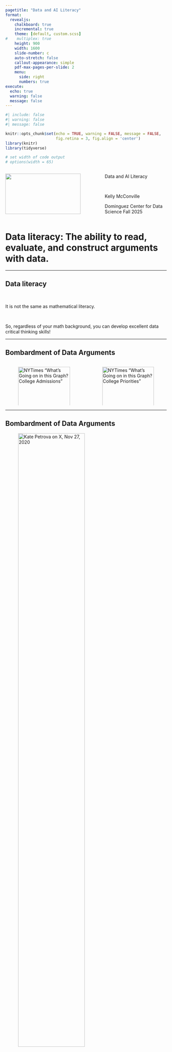 ```yaml
---
pagetitle: "Data and AI Literacy"
format: 
  revealjs:
    chalkboard: true
    incremental: true
    theme: [default, custom.scss]
#    multiplex: true
    height: 900
    width: 1600
    slide-number: c
    auto-stretch: false
    callout-appearance: simple
    pdf-max-pages-per-slide: 2
    menu: 
      side: right
      numbers: true
execute:
  echo: true
  warning: false
  message: false
---
```


```r
#| include: false
#| warning: false
#| message: false

knitr::opts_chunk$set(echo = TRUE, warning = FALSE, message = FALSE, 
                      fig.retina = 3, fig.align = 'center')
library(knitr)
library(tidyverse)

# set width of code output
# options(width = 65)
```

::: columns
::: {.column .center width="60%"}
![](img/DAW.png){width="90%"}
:::

::: {.column .center width="40%"}

[Data and AI Literacy]{.custom-title}

<br>

[Kelly McConville]{.custom-subtitle}

[Dominguez Center for Data Science]{.custom-subtitle}
[Fall 2025]{.custom-subtitle}
:::
:::

# Data literacy: The ability to **read**, **evaluate**, and **construct** arguments with data.

---

## Data literacy


<br>

::: {.fragment .fade-up .midi}
It is not the same as mathematical literacy.
:::

<br>

::: {.fragment .fade-up .midi}

So, regardless of your math background, you can develop excellent data critical thinking skills!

:::

------------------------------------------------------------------------

## Bombardment of Data Arguments


::: columns
::: {.column .center width="50%"}
![NYTimes "What's Going on in this Graph? College Admissions"](img/college admissions graph.webp){width="100%"}
:::

::: {.column .center width="50%"}
![NYTimes "What's Going on in this Graph? College Priorities"](img/college priorities graph.webp){width="100%"}
:::
:::

------------------------------------------------------------------------

## Bombardment of Data Arguments


![Kate Petrova on X, Nov 27, 2020](img/kate_petrova_candles.jpg){width="70%"}


# Example: COVID Prevalence

------------------------------------------------------------------------

## Example: Visualizing COVID Prevalence {.smaller}

In May of 2020, the Georgia Department of Public Health posted the following graph:

![](img/GAcovid.jpg){width="50%" fig-align="center"}

-   At a quick first glance, what story does the Georgia Department of Public Health graph appear to be telling?

-   What is misleading about the Georgia Department of Public Health graph? How could we fix this issue?

------------------------------------------------------------------------

## Example: Visualizing COVID Prevalence {.smaller}

After public outcry, the Georgia Department of Public Health said they made a mistake and posted the following updated graph:

![](img/GAcovid2.jpg){fig-align="center" width="40%"}

-   How do your conclusions about COVID-19 cases in Georgia change when now interpreting this new graph?

------------------------------------------------------------------------

## Example: Visualizing COVID Prevalence {.smaller}

Alberto Cairo, a journalist and designer, created the second graph of the Georgia COVID-19 data:

::: {.fragment .midi}
![](img/GAcovid2.jpg){width="40%"} ![](img/GAcovid_cairo.png){width="40%"}
:::

-   A key principle of data visualization is to **"help the viewer make meaningful comparisons"**.

-   What comparisons are made easy by the lefthand graph? What about by the righthand graph?

-   From these graphs, can we get an accurate estimate of the COVID prevalence in these Georgian counties over this two week period?

------------------------------------------------------------------------

## Example: Visualizing COVID Prevalence {.smaller}

::: nonincremental
-   The [Massachusetts Water Resources Authority (MWRA) graph](https://www.mwra.com/biobot/biobotdata.htm) tracks the presence of COVID-19 in the Boston-area wastewater.
:::

```r

library(tidyverse)

# Setting theme to the black and white theme

theme_set(theme_bw())

# Updating theme so that the font is size 20 or larger

theme_update(text = element_text(size = 15),

             plot.title = element_text(hjust = 0.5),

             plot.subtitle = element_text(hjust = 0.5))

# Load the data

wastewater <- read_csv("data/MWRAData20220125-data.csv")

# Clean up the column names

library(janitor)

wastewater <- clean_names(wastewater)

# Fix column types

# (Don't worry about the scary warning message)

library(lubridate)

wastewater <- mutate(wastewater,

                     sample_date = mdy(sample_date),

                     northern_copies_m_l =

                       as.numeric(northern_copies_m_l),

                     southern_copies_m_l =

                       as.numeric(southern_copies_m_l)

)

wastewater_long <- wastewater %>%

  select(sample_date, northern_copies_m_l, southern_copies_m_l) %>%

  pivot_longer(cols = c("northern_copies_m_l", "southern_copies_m_l"),

               names_to = "station",

               names_pattern = "(.*)_copies_m_l",

               values_to = "copies_m_l")

wastewater_long2 <- wastewater %>%

  select(sample_date, northern_7_day_avg, southern_7_day_avg) %>%

  pivot_longer(cols = c("northern_7_day_avg", "southern_7_day_avg"),

               names_to = "station",

               names_pattern = "(.*)_7_day_avg",

               values_to = "seven_day_avg")

wastewater_long_low <- wastewater %>%

  select(sample_date, northern_low_confidence_interval,

         southern_low_confidence_interval) %>%

  pivot_longer(cols = c("northern_low_confidence_interval",

                        "southern_low_confidence_interval"),

               names_to = "station",

               names_pattern = "(.*)_low_confidence_interval",

               values_to = "low_confidence_interval")

wastewater_long_high <- wastewater %>%

  select(sample_date, northern_high_confidence_interval,

         southern_high_confidence_interval) %>%

  pivot_longer(cols = c("northern_high_confidence_interval",

                        "southern_high_confidence_interval"),

               names_to = "station",

               names_pattern = "(.*)_high_confidence_interval",

               values_to = "high_confidence_interval")

wastewater_long <- wastewater_long %>%

  inner_join(wastewater_long2) %>%

  inner_join(wastewater_long_low)  %>%

  inner_join(wastewater_long_high)

wastewater_long %>%

  filter(sample_date >= as_date("2021-11-01"), sample_date <= as_date("2022-02-01")) %>%

ggplot(

       mapping = aes(x = sample_date,

                     y = copies_m_l,

                     color = station)) +

  geom_errorbar(mapping = aes(ymin = copies_m_l - low_confidence_interval,

                              ymax = copies_m_l + high_confidence_interval),

                alpha = 0.4) +

  geom_point(alpha = 0.3, size = 3) +

  scale_color_manual(values = c("forestgreen", "orange"))  +

  labs(y = "RNA copies/mL", x = "Date", color = "Station",

       caption = "Data from the Massachusetts Water Resources Authority",

       title = "DITP Viral RNA Signal By Date",

       subtitle = "Lines provide seven day average") +

  geom_line(mapping = aes(y = seven_day_avg), linewidth = 2) + 
  scale_x_date(date_breaks = "1 month", date_labels =  "%b %Y") #+

  #theme(legend.position = "bottom")

```

-   What are the pros of using wastewater over nasal swabs to assess COVID prevalence? What are the cons?

-   The graph also incorporates **uncertainty measures**. Quantifying uncertainty is a key component of data literacy.

------------------------------------------------------------------------

## Data Literacy In Action

::: columns
::: column
-   Understanding the importance of **context**.
:::

::: column
::: fragment
{{< fa arrow-right >}} Context explains the Monday jumps in the COVID counts.
:::
:::
:::

::: columns
::: column
-   How we **encode** information in a graph should be driven by our research question.
:::

::: column
::: fragment
{{< fa arrow-right >}} You have a lot of **design choices** and these choices can help or hinder the story-telling.
:::
:::
:::

::: columns
::: column
-   How the data are **collected** impacts the conclusions we can draw.
:::

::: column
::: fragment
{{< fa arrow-right >}} Voluntary COVID test results likely don't provide good estimates of COVID prevalence.
:::
:::
:::

::: columns
::: column
-   Often we are using a **sample** of data to say something about a larger group. In this case, we should measure how certain our estimates are!
:::

::: column
::: fragment
{{< fa arrow-right >}} They sampled the wastewater and then got a range of plausible values for the RNA copies each day.
:::
:::
:::

------------------------------------------------------------------------

## Data Analysis Process

::: columns
::: {.column .center width="50%"}
![](img/DAW.png){width="80%"}
:::

::: {.column .center .middle width="50%"}
<br> <br> <br>

-   Need to understand how "raw" data are processed into insights.

-   What **choices** were made at each step?

-   How do those choices impact the **conclusions**?
:::
:::

# AI Literacy, while really GenAI Literacy

---

## Terms, Terms, Terms

::: columns
::: {.column .center width="50%"}
![](img/terms.png){width="80%"}
:::

::: {.column width="50%"}

* **AI** = artificial intelligence
    + Models that try to predict outcomes.
    
* **GenAI** = AI models that produce text, images, and videos in response to prompts.

* **LLMs** = large language models
    + Can produce text that is very similar to human written text.

:::

:::

---

## How are LLMs so good at producing human-like text?

::: columns
::: {.column .center width="50%"}
![](img/neural_network.png){width="80%"}


* Use neural networks, a very flexible type of AI model.

:::

::: {.column .center width="50%"}

::: fragment

![](img/big_data.png){width="80%"}
:::

* Built on very, very large datasets.
    + Think "the internet".



:::

:::

---

## AI and the Classroom

::: columns
::: {.column width="80%"}

> "AI promises compelling benefits—such as saving time in busy lives and helping your work to appear more creative or clever—but there are many important but invisible tradeoffs in using it, especially in the classroom. Therefore, at least in school, **there’s good reason not to use or rely on AI/LLMs while you’re still learning new skills and growing as a person**, even if it’s ok to use it in future jobs where producing work is more important than learning." -- Patrick Lin, Philosophy Professor at Cal Poly

::: 
::: {.column .center width="20%"}

<br>


![](img/patrick_lin.webp)

:::

:::

* Make sure you are having conversations with your professors about what is and is not appropriate use of GenAI in your classes.
    + Policies will vary from class to class.

---

## Ethical use of GenAI

* You evaluate the relevance, usefulness, and accuracy of GenAI outputs.

* You understand the potential harms of GenAI.
    + On the environment.
    + On the labor market.
    + On society.

* You examine the privacy and data security risks of GenAI.

* You credit GenAI contributions in your work through appropriate citations.


---

## Prompt Engineering

* Write an effective prompt is tough.

* Need to practice and refine our prompts to achieve better outcomes from GenAI.


------------------------------------------------------------------------

## Developing your Data & AI Literacy at Bucknell

-   About developing **reasoning**

    -   Not just learning definitions and formulae
    -   Not just memorizing arbitrary rules (p-value $<$ 0.05, sample size $>$ 30)
    -   Consider the appropriateness of AI for the task at hand.
    
    
-   Requires **judgment** that takes time to develop

    -   Lots of great classes at Bucknell to start practicing:
        - MATH 216: Statistics I
        - DATA 100: Introduction to Data Science (will be offered for the first time this spring)

------------------------------------------------------------------------

## Opportunities Outside the Classroom


![](img/DCDS_DATA_VIZ_BADGE-3-Digital Signs.png)

------------------------------------------------------------------------

## First Workshop of the Academic Year: <br> Designing Data Visualizations

Tuesday, September 9, 2025 4:30-6:00pm, Taylor 210

::: columns
::: {.column width="80%"}

> Want to make your data visualizations stand out? No matter what tool you use, your chart, color, and text choices will have a huge impact on how people interpret your results. This workshop will cover design best practices useful for any platform, so no experience with data visualization tools is required.

`r emo::ji("pizza")` and `r emo::ji("cookie")` provided!

::: 
::: {.column .center width="20%"}




![](img/qr-viz.svg)

:::

:::


---

## Opportunities Outside the Classroom

::: columns
::: {.column width="50%"}

![](img/9-19 Ken Baron lunch-n-learn.png){width="100%"}


:::

::: {.column width="50%"}

![](img/rugB Flyer F25.png){width="100%"}

:::

:::

---

## AI Talk: Data Science in the Age of AI: AI is the Engine & You are the Engineer

Thursday, November 6th noon - 12:50pm, Taylor 208, Food provided

::: columns
::: {.column width="85%"}

> Generative AI tools are a game-changer for complex data science projects.  They can accelerate a project from 0 to 80% complete in a remarkably short amount of time, but the final 20% still demands the skills of a human data scientist to create a robust, nuanced, and context-specific solution.  

> In this talk, I will walk through several projects I have completed with the help of large language models.  With each project, I will show you how to construct tasks for AI and which components require human expertise.  My goal is to help you think through the role of the human in data science work and the AI skills you should be developing while you are here at Bucknell and how these skills will prepare you to adapt and stay ahead in the rapidly evolving world after you leave Bucknell.

::: 
::: {.column .center width="15%"}


![](img/chester_ismay.png)

**Guest Speaker:** Chester Ismay

:::

:::

---

## Stay Informed and Pathways

::: columns
::: {.column width="50%" .center}

To stay up-to-date on **data science and AI events**, sign up for the Dominguez Center for Data Science list-serv:

<br>

![](img/data-list-qr-code.svg){width="60%"}
:::
::: {.column width="50%" .center}

To receive credit for attending today's session on **Data and AI Literacy**:

<br>
<br>

![](img/pathways_QR_code.png){width="50%"}
:::
:::

